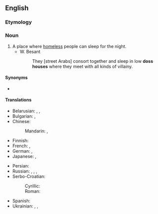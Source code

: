 {{also|dosshouse}}
==English==

===Etymology===
{{compound|en|doss|house}}

===Noun===
{{en-noun}}

# A place where [[homeless]] people can sleep for the night.
#* W. Besant
#*: They [street Arabs] consort together and sleep in low '''doss houses''' where they meet with all kinds of villainy.

====Synonyms====
* {{l|en|flophouse}}

====Translations====
{{trans-top|sleeping-place for the homeless}}
* Belarusian: {{t|be|прыту́лак|m}}, {{t|be|начле́жка|f}}, {{t|be|прыю́т|m}}
* Bulgarian: {{t|bg|нощен приют|m|sc=Cyrl}}, {{t+|bg|прию́т|m}}
* Chinese:
*: Mandarin: {{t|cmn|[[廉價]][[之]][[旅館]]|sc=Hani}}, {{t|cmn|[[廉价]][[之]][[旅馆]]|tr=liánjià zhī lǚguǎn|sc=Hani}}
* Finnish: {{t+|fi|yömaja}}
* French: {{t|fr|asile de nuit|m}}, {{t+|fr|asile|m}}
* German: {{t+|de|Absteige|f}}, {{t+|de|Penne|f}}
* Japanese: {{t|ja|どや|tr=doya|sc=Jpan}}, {{t|ja|安宿|tr=やすやど, yasuyado|sc=Jpan}}
{{trans-mid}}
* Persian: {{t|fa|شبخانه|tr=šab-xâne|sc=fa-Arab}}
* Russian: {{t+|ru|ночле́жка|f}}, {{t|ru|[[ночле́жный]] [[дом]]|m}}, {{t+|ru|прию́т|m}}, {{t|ru|[[ночно́й]] [[прию́т]]|m}}
* Serbo-Croatian:
*: Cyrillic: {{t|sh|преноћиште|n}}
*: Roman: {{t+|sh|prenoćište|n}}
* Spanish: {{t+|es|albergue|m}}
* Ukrainian: {{t+|uk|приту́лок|m}}, {{t+|uk|нічлі́жка|f}}, {{t+|uk|прию́т|m}}
{{trans-bottom}}